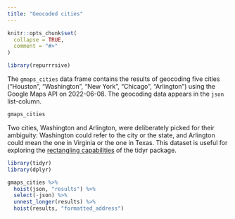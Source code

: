 ```yaml
---
title: "Geocoded cities"
---
```


```r
knitr::opts_chunk$set(
  collapse = TRUE,
  comment = "#>"
)
```

```r
library(repurrrsive)
```

The `gmaps_cities` data frame contains the results of geocoding five cities
("Houston", "Washington", "New York", "Chicago", "Arlington") using
the Google Maps API on 2022-06-08.
The geocoding data appears in the `json` list-column.

```r
gmaps_cities
```

Two cities, Washington and Arlington, were deliberately picked for their ambiguity: Washington could refer to the city or the state, and Arlington could mean the one in Virginia or
the one in Texas.
This dataset is useful for exploring the [rectangling capabilities](https://tidyr.tidyverse.org/articles/rectangle.html) of the tidyr package.

```r
library(tidyr)
library(dplyr)

gmaps_cities %>% 
  hoist(json, "results") %>% 
  select(-json) %>% 
  unnest_longer(results) %>% 
  hoist(results, "formatted_address")
```

